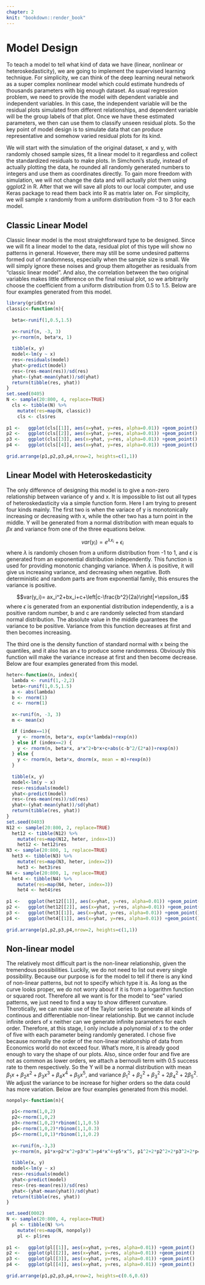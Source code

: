 ```yaml
---
chapter: 2
knit: "bookdown::render_book"
---
```


# Model Design {#ch:modesign}

To teach a model to tell what kind of data we have (linear, nonlinear or heteroskedasticity), we are going to implement the supervised learning technique. For simplicity, we can think of the deep learning neural network as a super complex nonlinear model which could estimate hundreds of thousands parameters with big enough dataset. As usual regression problem, we need to provide the model with dependent variable and independent variables. In this case, the independent variable will be the residual plots simulated from different relationships, and dependent variable will be the group labels of that plot. Once we have these estimated parameters, we then can use them to classify unseen residual plots. So the key point of model design is to simulate data that can produce representative and somehow varied residual plots for its kind.

We will start with the simulation of the original dataset, x and y, with randomly chosed sample sizes, fit a linear model to it regardless and collect the standardized residuals to make plots. In Simchoni's study, instead of actually plotting the data, he rounded all randomly generated numbers to integers and use them as coordinates directly. To gain more freedom with simulation, we will not change the data and will actually plot them using ggplot2 in R. After that we will save all plots to our local computer, and use Keras package to read them back into R as matrix later on. For simplicity, we will sample x randomly from a uniform distribution from -3 to 3 for each model. 

## Classic Linear Model {#sec:classic}

Classic linear model is the most straightforward type to be designed. Since we will fit a linear model to the data, residual plot of this type will show no patterns in general. However, there may still be some undesired patterns formed out of randomness, especially when the sample size is small. We will simply ignore these noises and group them altogether as residuals from "classic linear model". And also, the correlation between the two original variables makes little difference on the final resiual plot, so we arbitrarily choose the coefficient from a uniform distribution from 0.5 to 1.5. Below are four examples generated from this model.

```r
library(gridExtra)
classic<-function(n){
  
  beta<-runif(1,0.5,1.5)
  
  x<-runif(n, -3, 3)
  y<-rnorm(n, beta*x, 1)
  
  tibble(x, y)
  model<-lm(y ~ x)
  res<-residuals(model)
  yhat<-predict(model)
  res<-(res-mean(res))/sd(res)
  yhat<-(yhat-mean(yhat))/sd(yhat)
  return(tibble(res, yhat))
}
set.seed(0405)
N <- sample(20:800, 4, replace=TRUE)
  cls <- tibble(N) %>% 
    mutate(res=map(N, classic))
    cls <- cls$res
    
p1 <-   ggplot(cls[[1]], aes(x=yhat, y=res, alpha=0.01)) +geom_point()
p2 <-   ggplot(cls[[2]], aes(x=yhat, y=res, alpha=0.01)) +geom_point()
p3 <-   ggplot(cls[[3]], aes(x=yhat, y=res, alpha=0.01)) +geom_point()
p4 <-   ggplot(cls[[4]], aes(x=yhat, y=res, alpha=0.01)) +geom_point()
  
grid.arrange(p1,p2,p3,p4,nrow=2, heights=c(1,1)) 

```

## Linear Model with Heteroskedasticity {#sec:heter}

The only difference of designing this model is to give a non-zero relationship between variance of y and x. It is impossible to list out all types of heteroskedasticity via a simple function form. Here I am trying to present four kinds mainly. The first two is when the variace of y is monotonically increasing or decreasing with x, while the other two has a turn point in the middle. Y will be generated from a normal distribution with mean equals to $\beta x$ and variance from one of the three equations below.

$$var(y_i)=e^{\lambda x_i}+\epsilon_i$$ where $\lambda$ is randomly chosen from a uniform distribution from -1 to 1, and $\epsilon$ is generated from an exponential distribution independently. This function is used for providing monotonic changing variance. When $\lambda$ is positive, it will give us increasing variance, and decreasing when negative. Both deterministic and random parts are from exponential family, this ensures the variance is positive.

$$var(y_i)= ax_i^2+bx_i+c+\left|c-\frac{b^2}{2a}\right|+\epsilon_i$$ where $\epsilon$ is generated from an exponential distribution independently, a is a positive random number, b and c are randomly selected from standard normal distribution. The absolute value in the middle guarantees the variance to be positive. Variance from this function decreases at first and then becomes increasing.

The third one is the density function of standard normal with x being the quantiles, and it also has an $\epsilon$ to produce some randomness. Obviously this function will make the variance increase at first and then become decrease. Below are four examples generated from this model.

```r
heter<-function(n, index){
  lambda <- runif(1,-2,2)
  beta<-runif(1,0.5,1.5)
  a <- abs(lambda)
  b <- rnorm(1)
  c <- rnorm(1)
  
  x<-runif(n, -3, 3)
  m <- mean(x)

  if (index==1){
    y <- rnorm(n, beta*x, exp(x*lambda)+rexp(n))
  } else if (index==2) {
    y <- rnorm(n, beta*x, a*x^2+b*x+c+abs(c-b^2/(2*a))+rexp(n))
  } else {
    y <- rnorm(n, beta*x, dnorm(x, mean = m)+rexp(n))
  }
  
  tibble(x, y)
  model<-lm(y ~ x)
  res<-residuals(model)
  yhat<-predict(model)
  res<-(res-mean(res))/sd(res)
  yhat<-(yhat-mean(yhat))/sd(yhat)
  return(tibble(res, yhat))
}
set.seed(0403)
N12 <- sample(20:800, 2, replace=TRUE)
  het12 <- tibble(N12) %>% 
    mutate(res=map(N12, heter, index=1))
    het12 <- het12$res
N3 <- sample(20:800, 1, replace=TRUE)
  het3 <- tibble(N3) %>% 
    mutate(res=map(N3, heter, index=2))
    het3 <- het3$res
N4 <- sample(20:800, 1, replace=TRUE)
  het4 <- tibble(N4) %>% 
    mutate(res=map(N4, heter, index=3))
    het4 <- het4$res
    
p1 <-   ggplot(het12[[1]], aes(x=yhat, y=res, alpha=0.01)) +geom_point()
p2 <-   ggplot(het12[[2]], aes(x=yhat, y=res, alpha=0.01)) +geom_point()
p3 <-   ggplot(het3[[1]], aes(x=yhat, y=res, alpha=0.01)) +geom_point()
p4 <-   ggplot(het4[[1]], aes(x=yhat, y=res, alpha=0.01)) +geom_point()
  
grid.arrange(p1,p2,p3,p4,nrow=2, heights=c(1,1)) 

```

## Non-linear model {#sec:poly}

The relatively most difficult part is the non-linear relationship, given the tremendous possibilities. Luckily, we do not need to list out every single possibility. Because our purpose is for the model to tell if there is any kind of non-linear patterns, but not to specify which type it is. As long as the curve looks proper, we do not worry about if it is from a logarithm function or squared root. Therefore all we want is for the model to "see" varied patterns, we just need to find a way to show different curvature. Therotically, we can make use of the Taylor series to generate all kinds of continous and differentiable non-linear relationship. But we cannot include infinite orders of x neither can we generate infinite parameters for each order. Therefore, at this stage, I only include a polynomial of x to the order of five with each parameter being randomly generated. I chose five because normally the order of the non-linear relationship of data from Economics world do not exceed four. What's more, it is already good enough to vary the shape of our plots. Also, since order four and five are not as common as lower orders, we attach a bernoulli term with 0.5 success rate to them respectively. So the Y will be a normal distribution with mean $\beta_1x+\beta_2x^2+\beta_3x^3+\beta_4x^4+\beta_5x^5$, and variance $\beta_1^2+\beta_2^2+\beta_3^2+2\beta_4^2+2\beta_5^2$. We adjust the variance to be increase for higher orders so the data could has more variation. Below are four examples generated from this model.

```r
nonpoly<-function(n){
  
  p1<-rnorm(1,0,2)
  p2<-rnorm(1,0,2)
  p3<-rnorm(1,0,2)*rbinom(1,1,0.5)
  p4<-rnorm(1,0,2)*rbinom(1,1,0.3)
  p5<-rnorm(1,0,1)*rbinom(1,1,0.2)
  
  x<-runif(n,-3,3)
  y<-rnorm(n, p1*x+p2*x^2+p3*x^3+p4*x^4+p5*x^5, p1^2+2*p2^2+2*p3^2+2*p4^2+2*p5^2)
  
  tibble(x, y)
  model<-lm(y ~ x)
  res<-residuals(model)
  yhat<-predict(model)
  res<-(res-mean(res))/sd(res)
  yhat<-(yhat-mean(yhat))/sd(yhat)
  return(tibble(res, yhat))
}

set.seed(0002)
N <- sample(20:800, 4, replace=TRUE)
  pl <- tibble(N) %>% 
    mutate(res=map(N, nonpoly))
    pl <- pl$res
    
p1 <-   ggplot(pl[[1]], aes(x=yhat, y=res, alpha=0.01)) +geom_point()
p2 <-   ggplot(pl[[2]], aes(x=yhat, y=res, alpha=0.01)) +geom_point()
p3 <-   ggplot(pl[[3]], aes(x=yhat, y=res, alpha=0.01)) +geom_point()
p4 <-   ggplot(pl[[4]], aes(x=yhat, y=res, alpha=0.01)) +geom_point()
  
grid.arrange(p1,p2,p3,p4,nrow=2, heights=c(0.6,0.6)) 

```































